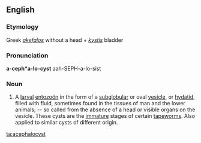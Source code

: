 ==English==

===Etymology===
Greek ''[[akefalos]]'' without a head + ''[[kystis]]'' bladder 

===Pronunciation===
'''a-ceph*a-lo-cyst'''
aah-SEPH-a-lo-sist

===Noun===
{{en-noun}}

# {{zoology}} A [[larval]] [[entozoön]] in the form of a [[subglobular]] or oval [[vesicle]], or [[hydatid]], filled with fluid, sometimes found in the tissues of man and the lower animals; -- so called from the absence of a head or visible organs on the vesicle.  These cysts are the [[immature]] stages of certain [[tapeworm]]s.  Also applied to similar cysts of different origin.

[[ta:acephalocyst]]